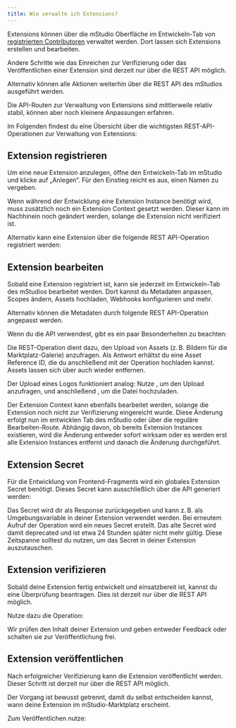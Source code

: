 ```yaml
---
title: Wie verwalte ich Extensions?
---
```



Extensions können über die mStudio Oberfläche im Entwickeln-Tab von [registrierten Contributoren](../become-contributor) verwaltet werden.
Dort lassen sich Extensions erstellen und bearbeiten.

Andere Schritte wie das Einreichen zur Verifizierung oder das Veröffentlichen einer Extension sind derzeit nur über die REST API möglich.

Alternativ können alle Aktionen weiterhin über die REST API des mStudios ausgeführt werden.

Die API-Routen zur Verwaltung von Extensions sind mittlerweile relativ stabil, können aber noch kleinere Anpassungen erfahren.

Im Folgenden findest du eine Übersicht über die wichtigsten REST-API-Operationen zur Verwaltung von Extensions:

## Extension registrieren

Um eine neue Extension anzulegen, öffne den Entwickeln-Tab im mStudio und klicke auf „Anlegen“.
Für den Einstieg reicht es aus, einen Namen zu vergeben.

Wenn während der Entwicklung eine Extension Instance benötigt wird, muss zusätzlich noch ein Extension Context gesetzt werden.
Dieser kann im Nachhinein noch geändert werden, solange die Extension nicht verifiziert ist.

Alternativ kann eine Extension über die folgende REST API-Operation registriert werden:

<OperationLink operation="extension-register-extension" />

## Extension bearbeiten

Sobald eine Extension registriert ist, kann sie jederzeit im Entwickeln-Tab des mStudios bearbeitet werden.
Dort kannst du Metadaten anpassen, Scopes ändern, Assets hochladen, Webhooks konfigurieren und mehr.

Alternativ können die Metadaten durch folgende REST API-Operation angepasst werden.

<OperationLink operation="extension-patch-extension" />

Wenn du die API verwendest, gibt es ein paar Besonderheiten zu beachten:

Die REST-Operation <OperationLink operation="extension-request-asset-upload" /> dient dazu, den Upload von Assets (z. B. Bildern für die Marktplatz-Galerie) anzufragen.
Als Antwort erhältst du eine Asset Reference ID, die du anschließend mit der Operation <OperationLink operation="file-create-file" /> hochladen kannst.
Assets lassen sich über <OperationLink operation="extension-remove-asset" /> auch wieder entfernen.

Der Upload eines Logos funktioniert analog:
Nutze <OperationLink operation="extension-request-logo-upload" />, um den Upload anzufragen, und anschließend <OperationLink operation="file-create-file" />, um die Datei hochzuladen.

Der Extension Context kann ebenfalls bearbeitet werden, solange die Extension noch nicht zur Verifizierung eingereicht wurde.
Diese Änderung erfolgt nun im entwicklen Tab des mStudio oder über die reguläre Bearbeiten-Route.
Abhängig davon, ob bereits Extension Instances existieren, wird die Änderung entweder sofort wirksam oder es werden erst alle Extension Instances entfernt und danach die Änderung durchgeführt.

## Extension Secret

Für die Entwicklung von Frontend-Fragments wird ein globales Extension Secret benötigt.
Dieses Secret kann ausschließlich über die API generiert werden:

<OperationLink operation="extension-generate-extension-secret" />

Das Secret wird dir als Response zurückgegeben und kann z. B. als Umgebungsvariable in deiner Extension verwendet werden.
Bei erneutem Aufruf der Operation wird ein neues Secret erstellt.
Das alte Secret wird damit deprecated und ist etwa 24 Stunden später nicht mehr gültig.
Diese Zeitspanne solltest du nutzen, um das Secret in deiner Extension auszutauschen.

## Extension verifizieren

Sobald deine Extension fertig entwickelt und einsatzbereit ist, kannst du eine Überprüfung beantragen.
Dies ist derzeit nur über die REST API möglich.

Nutze dazu die Operation:

<OperationLink operation="extension-request-extension-verification" />

Wir prüfen den Inhalt deiner Extension und geben entweder Feedback oder schalten sie zur Veröffentlichung frei.

## Extension veröffentlichen

Nach erfolgreicher Verifizierung kann die Extension veröffentlicht werden.
Dieser Schritt ist derzeit nur über die REST API möglich.

Der Vorgang ist bewusst getrennt, damit du selbst entscheiden kannst, wann deine Extension im mStudio-Marktplatz erscheint.

Zum Veröffentlichen nutze:

<OperationLink operation="extension-set-extension-published-state" />
